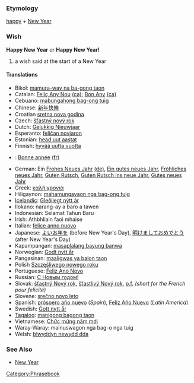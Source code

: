 === Etymology ===

[[happy]] + [[New Year]]

=== Wish ===

'''Happy New Year''' ''or'' '''Happy New Year!'''
# a wish said at the start of a New Year

==== Translations ====
*Bikol: [[mamura-way na ba-gong taon]]
*Catalan: [[Feliç Any Nou]] [[:ca:Feliç Any Nou|(ca)]]; [[Bon Any]] [[:ca:Bon Any|(ca)]]
*Cebuano: [[mabungahong bag-ong tuig]]
*Chinese: [[新年快樂]]
*Croatian [[sretna nova godina]]
*Czech: [[šťastný nový rok]]
*Dutch: [[Gelukkig Nieuwjaar]]
*Esperanto: [[feliĉan novjaron]]
*Estonian: [[head uut aastat]]
*Finnish: [[hyvää uutta vuotta]]
*{{fr}}: [[Bonne année]] [[:fr:Bonne année|(fr)]]
*German: Ein [[Frohes Neues Jahr]] [[:de:Frohes Neues Jahr|(de)]], [[Ein gutes neues Jahr]], [[Fröhliches neues Jahr]], [[Guten Rutsch]], [[Guten Rutsch ins neue Jahr]], [[Gutes neues Jahr]]
*Greek: [[καλή χρονιά]]
*Hiligaynon: [[mahamungayaon nga bag-ong tuig]]
*[[Icelandic]]: [[Gleðilegt nýtt ár]]
*Ilokano: narang-ay a baro a tawen
*Indonesian: Selamat Tahun Baru
*Irish: Athbhliain faoi mhaise
*Italian: [[felice anno nuovo]]
*Japanese: [[よいお年を]] (before New Year's Day), [[明けましておめでとう]] (after New Year's Day)
*Kapampangan: [[masaplalang bayung banwa]]
*Norwegian: [[Godt nytt år]]
*Pangasinan: [[maaligwas ya balon taon]]
*Polish [[Szczęśliwego nowego roku]]
*Portuguese: [[Feliz Ano Novo]]
*Russian: [[С Новым годом!]]
*Slovak: [[šťastný Nový rok]], [[šťastlivý Nový rok]], [[p.f.]] ''(short for the French pour felicité)''
*Slovene: [[srečno novo leto]]
*Spanish: [[próspero año nuevo]] (''Spain''), [[Feliz Año Nuevo]] (''Latin America'')
*Swedish: [[Gott nytt år]]
*[[Tagalog]]: [[manigong bagong taon]]
*Vietnamese: [[Chức mừng năm mới]]
*Waray-Waray: mainuswagon nga bag-o nga tuig
*Welsh: [[blwyddyn newydd dda]]

=== See Also ===

* [[New Year]]

[[Category:Phrasebook]]